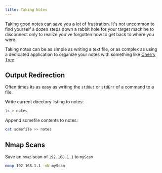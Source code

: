 ```yaml
---
title: Taking Notes
---
```


Taking good notes can save you a lot of frustration. It's not uncommon to find yourself a dozen steps down a rabbit hole for your target machine to disconnect only to realize you've forgotten how to get back to where you were.

Taking notes can be as simple as writing a text file, or as complex as using a dedicated application to organize your notes with something like [Cherry Tree](https://www.giuspen.com/cherrytree/).

## Output Redirection
Often times its as easy as writing the `stdOut` or `stdErr` of a command to a file.

Write current directory listing to notes:
```bash
ls > notes
```

Append somefile contents to notes:
```bash
cat somefile >> notes
```

## Nmap Scans

Save an `nmap` scan of `192.168.1.1` to `myScan`
```bash
nmap 192.168.1.1 -oN myScan
```
